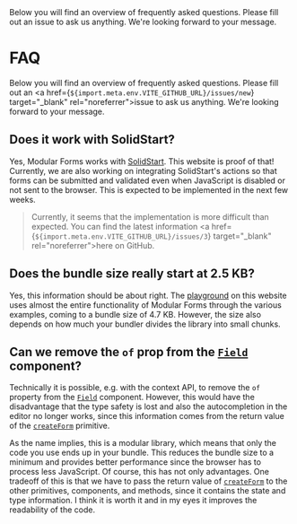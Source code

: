 
<Title>FAQ</Title>
<Description>
  Below you will find an overview of frequently asked questions. Please fill out
  an issue to ask us anything. We're looking forward to your message.
</Description>

# FAQ

Below you will find an overview of frequently asked questions. Please fill out an <a href={`${import.meta.env.VITE_GITHUB_URL}/issues/new`} target="\_blank" rel="noreferrer">issue</a> to ask us anything. We're looking forward to your message.

<Solid block>

## Does it work with SolidStart?

Yes, Modular Forms works with <a href="https://start.solidjs.com" target="_blank" rel="noreferrer">SolidStart</a>. This website is proof of that! Currently, we are also working on integrating SolidStart's actions so that forms can be submitted and validated even when JavaScript is disabled or not sent to the browser. This is expected to be implemented in the next few weeks.

> Currently, it seems that the implementation is more difficult than expected. You can find the latest information <a href={`${import.meta.env.VITE_GITHUB_URL}/issues/3`} target="\_blank" rel="noreferrer">here</a> on GitHub.

## Does the bundle size really start at 2.5 KB?

Yes, this information should be about right. The <A href="/playground">playground</A> on this website uses almost the entire functionality of Modular Forms through the various examples, coming to a bundle size of 4.7 KB. However, the size also depends on how much your bundler divides the library into small chunks.

## Can we remove the `of` prop from the <A href="/api/Field">`Field`</A> component?

Technically it is possible, e.g. with the context API, to remove the `of` property from the <A href="/api/Field">`Field`</A> component. However, this would have the disadvantage that the type safety is lost and also the autocompletion in the editor no longer works, since this information comes from the return value of the <A href="/api/createForm">`createForm`</A> primitive.

As the name implies, this is a modular library, which means that only the code you use ends up in your bundle. This reduces the bundle size to a minimum and provides better performance since the browser has to process less JavaScript. Of course, this has not only advantages. One tradeoff of this is that we have to pass the return value of <A href="/api/createForm">`createForm`</A> to the other primitives, components, and methods, since it contains the state and type information. I think it is worth it and in my eyes it improves the readability of the code.

</Solid>
